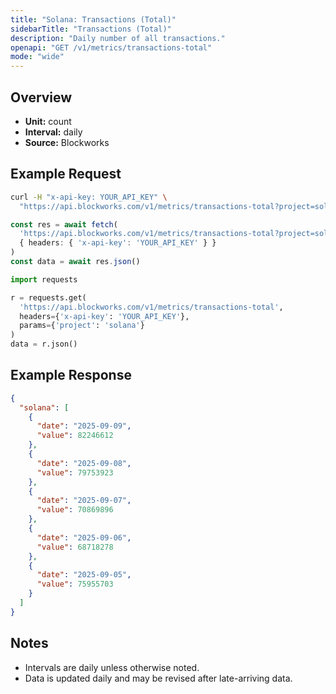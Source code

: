 ```yaml
---
title: "Solana: Transactions (Total)"
sidebarTitle: "Transactions (Total)"
description: "Daily number of all transactions."
openapi: "GET /v1/metrics/transactions-total"
mode: "wide"
---
```


## Overview

- **Unit:** count
- **Interval:** daily
- **Source:** Blockworks

## Example Request

<CodeGroup>

```bash cURL
curl -H "x-api-key: YOUR_API_KEY" \
  "https://api.blockworks.com/v1/metrics/transactions-total?project=solana"
```

```typescript TypeScript
const res = await fetch(
  'https://api.blockworks.com/v1/metrics/transactions-total?project=solana',
  { headers: { 'x-api-key': 'YOUR_API_KEY' } }
)
const data = await res.json()
```

```python Python
import requests

r = requests.get(
  'https://api.blockworks.com/v1/metrics/transactions-total',
  headers={'x-api-key': 'YOUR_API_KEY'},
  params={'project': 'solana'}
)
data = r.json()
```

</CodeGroup>

## Example Response

```json
{
  "solana": [
    {
      "date": "2025-09-09",
      "value": 82246612
    },
    {
      "date": "2025-09-08",
      "value": 79753923
    },
    {
      "date": "2025-09-07",
      "value": 70869896
    },
    {
      "date": "2025-09-06",
      "value": 68718278
    },
    {
      "date": "2025-09-05",
      "value": 75955703
    }
  ]
}
```

## Notes
- Intervals are daily unless otherwise noted.
- Data is updated daily and may be revised after late-arriving data.